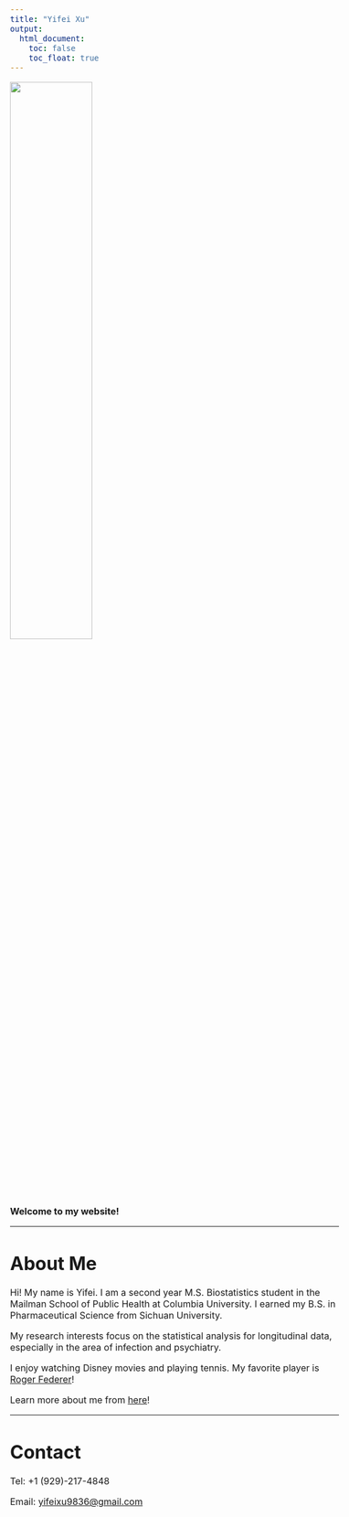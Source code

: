 ```yaml
---
title: "Yifei Xu"
output: 
  html_document:
    toc: false
    toc_float: true
---
```

<style>
    body {
    background: url("images/background.JPG");
    background-position: center center;
    background-size: cover;
    background-repeat: no-repeat;
    background-attachment: fixed;
    font-size: 12pt}
</style>
    
<img src="images/me.JPG" style = "width:50%"/>

**Welcome to my website!**

<hr />

# About Me

Hi! My name is Yifei. I am a second year M.S. Biostatistics student in the Mailman School of Public Health at Columbia University. I earned my B.S. in Pharmaceutical Science from Sichuan University.

My research interests focus on the statistical analysis for longitudinal data, especially in the area of infection and psychiatry.

I enjoy watching Disney movies and playing tennis. My favorite player is [Roger Federer](https://twitter.com/rogerfederer?lang=en)!

Learn more about me from [here](about.html)!

<hr />

# Contact

Tel: +1 (929)-217-4848

Email: <yifeixu9836@gmail.com>


